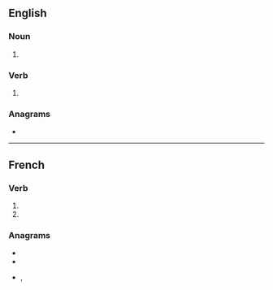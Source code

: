 ==English==

===Noun===
{{head|en|noun plural form}}

# {{plural of|tenon|lang=en}}

===Verb===
{{head|en|verb form}}

# {{en-third-person singular of|tenon}}

===Anagrams===
* {{anagrams|en|nonets|senton|sonnet|stonen|tennos|tenson|tonnes}}

----

==French==

===Verb===
{{fr-verb-form}}

# {{inflection of|tenir||1|p|pres|indc|lang=fr}}
# {{inflection of|tenir||1|p|impr|lang=fr}}

===Anagrams===
* {{l|fr|entons}}
* {{l|fr|sonnet}}
* {{l|fr|tonnes}}, {{l|fr|tonnés}}